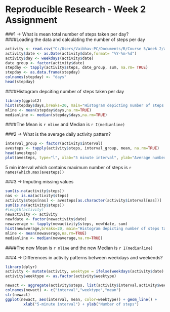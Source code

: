Reproducible Research - Week 2 Assignment
============================
            
###1 -> What is mean total number of steps taken per day?                                            
####Loading the data and calculating the number of steps per day
```r
activity <- read.csv("C:/Users/Vaibhav-PC/Documents/R/Course 5/Week 2/activity.csv")
activity$date <- as.Date(activity$date,format= "%Y-%m-%d")
activity$day <- weekdays(activity$date) 
date_group <- factor(activity$date)
stepday <- tapply(activity$steps, date_group, sum, na.rm= TRUE)
stepday <- as.data.frame(stepday)
colnames(stepday) <- "days"
head(stepday)
```

####Histogram depciting number of steps taken per day
 
```r
library(ggplot2)
hist(stepday$days,breaks=20, main="Histogram depicting number of steps taken per day", xlab="Number of steps taken", ylab="Count of steps")
mline <- mean(stepday$days,na.rm=TRUE)
medianline <- median(stepday$days,na.rm=TRUE)
```
####The Mean is `r mline` and Median is `r I(medianline)`


###2 -> What is the average daily activity pattern?

```r

interval_group <- factor(activity$interval)
avesteps <- tapply(activity$steps, interval_group, mean, na.rm=TRUE)
head(avesteps)
plot(avesteps, type="l", xlab="5 minute interval", ylab="Average number of steps",  main="Average number of steps ( by each 5 minute interval)")
```
5 min interval which contains maximum number of steps is `r  names(which.max(avesteps))`

###3 -> Imputing missing values
```r
sum(is.na(activity$steps))
nas <- is.na(activity$steps)
activity$steps[nas] <- avesteps[as.character(activity$interval[nas])]
sum(is.na(activity$steps))
#length(activity)
newactivity <- activity
newfdate <- factor(newactivity$date)
newaverage <- tapply(newactivity$steps, newfdate, sum)
hist(newaverage,breaks=20, main="Histogram depicting number of steps taken per day", xlab="Number of steps taken", ylab="Count of steps")
mline <- mean(newaverage,na.rm=TRUE)
medianline <- median(newaverage,na.rm=TRUE)
```
####The new Mean is `r mline` and the new Median is `r I(medianline)`
 
 
###4 -> Differences in activity patterns between weekdays and weekends?
```r
library(dplyr)
activity <- mutate(activity, weektype = ifelse(weekdays(activity$date) == "Saturday" | weekdays(activity$date) == "Sunday", "Weekend", "Weekday"))
activity$weektype <- as.factor(activity$weektype)

newact <- aggregate(activity$steps, list(activity$interval,activity$weektype),mean)
colnames(newact) <- c("interval","weektype","mean")
str(newact)
ggplot(newact, aes(interval, mean, color=weektype)) + geom_line() +
        xlab("5-minute interval") + ylab("Number of steps")

```

